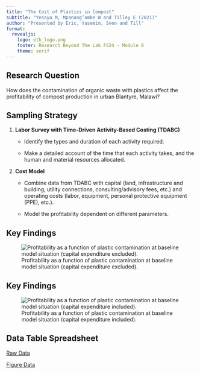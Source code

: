 ```yaml
---
title: "The Cost of Plastics in Compost"
subtitle: "Yesaya M, Mpanang’ombe W and Tilley E (2021)"
author: "Presented by Eric, Yasemin, Sven and Till"
format:
  revealjs:
    logo: eth_logo.png
    footer: Research Beyond The Lab FS24 - Module 8
    theme: serif
---
```


## Research Question

How does the contamination of organic waste with plastics affect the profitability of compost production in urban Blantyre, Malawi?

## Sampling Strategy {.smaller}

1.  **Labor Survey with Time-Driven Activity-Based Costing (TDABC)**
    -   Identify the types and duration of each activity required.

    -   Make a detailed account of the time that each activity takes, and the human and material resources allocated.
    
2.  **Cost Model**
    -   Combine data from TDABC with capital (land, infrastructure and
building, utility connections, consulting/advisory fees, etc.)
and operating costs (labor, equipment, personal protective
equipment (PPE), etc.).

    -   Model the profitability dependent on different parameters.

## Key Findings

![Profitability as a function of plastic contamination at baseline model situation (capital expenditure excluded).](compost_figure2.png)

## Key Findings

![Profitability as a function of plastic contamination at baseline model situation (capital expenditure included).](compost_figure1.png)

## Data Table Spreadsheet

[Raw Data](https://docs.google.com/spreadsheets/d/1iCn5nPic_lFhmgPZAEoYQ-COB8P8uYFXefyfvok3bdc/edit#gid=345392398)

[Figure Data](https://docs.google.com/spreadsheets/d/1AjAEwBRGZtR2AF8NvPMdafJpjVcK9jqEBPyGZtI_N88/edit#gid=345392398)

